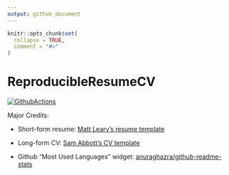 ```yaml
---
output: github_document
---
```


<!-- README.md is generated from README.Rmd. Please edit that file -->

```r
knitr::opts_chunk$set(
  collapse = TRUE,
  comment = "#>"
)
```

# ReproducibleResumeCV

<!-- badges: start -->
[![GithubActions](https://github.com/TinasheMTapera/ReproducibleResumeCV/actions/workflows/render-rmarkdown.yaml/badge.svg)](https://github.com/TinasheMTapera/ReproducibleResumeCV/actions/workflows/render-rmarkdown.yaml)
<!-- badges: end -->


Major Credits:

- Short-form resume: [Matt Leary's resume template](https://github.com/mleary/resume)

- Long-form CV: [Sam Abbott's CV template](https://github.com/seabbs/cv)

- Github "Most Used Languages" widget: [anuraghazra/github-readme-stats](https://github.com/anuraghazra/github-readme-stats)
